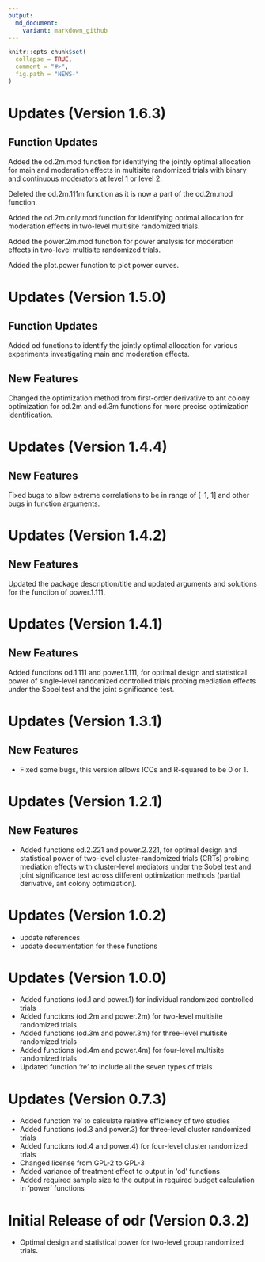 ```yaml
---
output:
  md_document:
    variant: markdown_github
---
```


<!-- NEWS.md is generated from NEWS.Rmd. Please edit that file -->

```r
knitr::opts_chunk$set(
  collapse = TRUE,
  comment = "#>",
  fig.path = "NEWS-"
)
```

# Updates (Version 1.6.3)
## Function Updates
Added the od.2m.mod function for identifying the jointly optimal allocation for main and moderation effects in multisite randomized trials with binary and continuous moderators at level 1 or level 2. 

Deleted the od.2m.111m function as it is now a part of the od.2m.mod function.

Added the od.2m.only.mod function for identifying optimal allocation for 
moderation effects in two-level multisite randomized trials.

Added the power.2m.mod function for power analysis for 
moderation effects in two-level multisite randomized trials.

Added the plot.power function to plot power curves.

# Updates (Version 1.5.0)
## Function Updates
Added od functions to identify the jointly optimal allocation for various
experiments investigating main and moderation effects.

## New Features
Changed the optimization method from first-order derivative to ant colony 
optimization for od.2m and od.3m functions for more precise optimization 
identification.

# Updates (Version 1.4.4)
## New Features
Fixed bugs to allow extreme correlations to be in range of [-1, 1] and other
bugs in function arguments.


# Updates (Version 1.4.2)
## New Features
Updated the package description/title and updated arguments and solutions for the function of power.1.111.


# Updates (Version 1.4.1)
## New Features
Added functions od.1.111 and power.1.111, for optimal design and statistical power of single-level randomized controlled trials probing mediation effects under the Sobel test and the joint significance test.

# Updates (Version 1.3.1)
## New Features
- Fixed some bugs, this version allows ICCs and R-squared to be 0 or 1.



# Updates (Version 1.2.1)
## New Features
- Added functions od.2.221 and power.2.221, for optimal design and statistical power of two-level cluster-randomized trials (CRTs) probing mediation effects with cluster-level mediators under the Sobel test and joint significance test across different optimization methods (partial derivative, ant colony optimization).

# Updates (Version 1.0.2)
- update references
- update documentation for these functions

# Updates (Version 1.0.0)
- Added functions (od.1 and power.1) for individual randomized controlled trials 
- Added functions (od.2m and power.2m) for two-level multisite randomized trials 
- Added functions (od.3m and power.3m) for three-level multisite randomized trials 
- Added functions (od.4m and power.4m) for four-level multisite randomized trials 
- Updated function 're' to include all the seven types of trials

# Updates (Version 0.7.3)
- Added function 're' to calculate relative efficiency of two studies
- Added functions (od.3 and power.3) for three-level cluster randomized trials 
- Added functions (od.4 and power.4) for four-level cluster randomized trials 
- Changed license from GPL-2 to GPL-3
- Added variance of treatment effect to output in 'od' functions
- Added required sample size to the output in required budget calculation in 'power' functions 

# Initial Release of odr (Version 0.3.2)
- Optimal design and statistical power for two-level group randomized trials.
